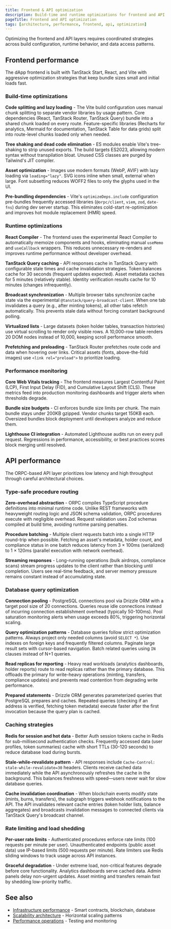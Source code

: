 ```yaml
---
title: Frontend & API optimization
description: Build-time and runtime optimizations for frontend and API efficiency
pageTitle: Frontend and API optimization
tags: [architecture, performance, frontend, api, optimization]
---
```


Optimizing the frontend and API layers requires coordinated strategies across
build configuration, runtime behavior, and data access patterns.

## Frontend performance

The dApp frontend is built with TanStack Start, React, and Vite with aggressive
optimization strategies that keep bundle sizes small and initial loads fast.

### Build-time optimizations

**Code splitting and lazy loading** - The Vite build configuration uses manual
chunk splitting to separate vendor libraries by usage pattern. Core dependencies
(React, TanStack Router, TanStack Query) bundle into a shared chunk loaded on
every route. Feature-specific libraries (Recharts for analytics, Mermaid for
documentation, TanStack Table for data grids) split into route-level chunks
loaded only when needed.

**Tree shaking and dead code elimination** - ES modules enable Vite's
tree-shaking to strip unused exports. The build targets ES2023, allowing modern
syntax without transpilation bloat. Unused CSS classes are purged by Tailwind's
JIT compiler.

**Asset optimization** - Images use modern formats (WebP, AVIF) with lazy
loading via `loading="lazy"`. SVG icons inline when small, external when large.
Font subsetting reduces WOFF2 files to only the glyphs used in the UI.

**Pre-bundling dependencies** - Vite's `optimizeDeps.include` configuration
pre-bundles frequently accessed libraries (`@orpc/client`, `viem`, `zod`,
`date-fns`) during dev server startup. This eliminates cold-start
re-optimization and improves hot module replacement (HMR) speed.

### Runtime optimizations

**React Compiler** - The frontend uses the experimental React Compiler to
automatically memoize components and hooks, eliminating manual `useMemo` and
`useCallback` wrappers. This reduces unnecessary re-renders and improves runtime
performance without developer overhead.

**TanStack Query caching** - API responses cache in TanStack Query with
configurable stale times and cache invalidation strategies. Token balances cache
for 30 seconds (frequent updates expected). Asset metadata caches for 5 minutes
(relatively stable). Identity verification results cache for 10 minutes (changes
infrequently).

**Broadcast synchronization** - Multiple browser tabs synchronize cache state
via the experimental `@tanstack/query-broadcast-client`. When one tab
invalidates a query (e.g., after minting tokens), all other tabs refetch
automatically. This prevents stale data without forcing constant background
polling.

**Virtualized lists** - Large datasets (token holder tables, transaction
histories) use virtual scrolling to render only visible rows. A 10,000-row table
renders 20 DOM nodes instead of 10,000, keeping scroll performance smooth.

**Prefetching and preloading** - TanStack Router prefetches route code and data
when hovering over links. Critical assets (fonts, above-the-fold images) use
`<link rel="preload">` to prioritize loading.

### Performance monitoring

**Core Web Vitals tracking** - The frontend measures Largest Contentful Paint
(LCP), First Input Delay (FID), and Cumulative Layout Shift (CLS). These metrics
feed into production monitoring dashboards and trigger alerts when thresholds
degrade.

**Bundle size budgets** - CI enforces bundle size limits per chunk. The main
bundle stays under 200KB gzipped. Vendor chunks target 150KB each. Oversized
bundles block deployment until developers analyze and reduce them.

**Lighthouse CI integration** - Automated Lighthouse audits run on every pull
request. Regressions in performance, accessibility, or best practices scores
block merging until resolved.

## API performance

The ORPC-based API layer prioritizes low latency and high throughput through
careful architectural choices.

### Type-safe procedure routing

**Zero-overhead abstraction** - ORPC compiles TypeScript procedure definitions
into minimal runtime code. Unlike REST frameworks with heavyweight routing logic
and JSON schema validation, ORPC procedures execute with negligible overhead.
Request validation uses Zod schemas compiled at build time, avoiding runtime
parsing penalties.

**Procedure batching** - Multiple client requests batch into a single HTTP
round-trip when possible. Fetching an asset's metadata, holder count, and
compliance status in one batch reduces latency from 3 × 100ms (serialized) to 1
× 120ms (parallel execution with network overhead).

**Streaming responses** - Long-running operations (bulk airdrops, compliance
scans) stream progress updates to the client rather than blocking until
completion. Users see real-time feedback, and server memory pressure remains
constant instead of accumulating state.

### Database query optimization

**Connection pooling** - PostgreSQL connections pool via Drizzle ORM with a
target pool size of 20 connections. Queries reuse idle connections instead of
incurring connection establishment overhead (typically 50-100ms). Pool
saturation monitoring alerts when usage exceeds 80%, triggering horizontal
scaling.

**Query optimization patterns** - Database queries follow strict optimization
patterns. Always project only needed columns (avoid `SELECT *`). Use indexes on
foreign keys and frequently filtered columns. Paginate large result sets with
cursor-based navigation. Batch related queries using `IN` clauses instead of N+1
queries.

**Read replicas for reporting** - Heavy read workloads (analytics dashboards,
holder reports) route to read replicas rather than the primary database. This
offloads the primary for write-heavy operations (minting, transfers, compliance
updates) and prevents read contention from degrading write performance.

**Prepared statements** - Drizzle ORM generates parameterized queries that
PostgreSQL prepares and caches. Repeated queries (checking if an address is
verified, fetching token metadata) execute faster after the first invocation
because the query plan is cached.

### Caching strategies

**Redis for session and hot data** - Better Auth session tokens cache in Redis
for sub-millisecond authentication checks. Frequently accessed data (user
profiles, token summaries) cache with short TTLs (30-120 seconds) to reduce
database load during bursts.

**Stale-while-revalidate pattern** - API responses include
`Cache-Control: stale-while-revalidate=30` headers. Clients receive cached data
immediately while the API asynchronously refreshes the cache in the background.
This balances freshness with speed—users never wait for slow database queries.

**Cache invalidation coordination** - When blockchain events modify state
(mints, burns, transfers), the subgraph triggers webhook notifications to the
API. The API invalidates relevant cache entries (token holder lists, balance
aggregates) and broadcasts invalidation messages to connected clients via
TanStack Query's broadcast channel.

### Rate limiting and load shedding

**Per-user rate limits** - Authenticated procedures enforce rate limits (100
requests per minute per user). Unauthenticated endpoints (public asset data) use
IP-based limits (500 requests per minute). Rate limiters use Redis sliding
windows to track usage across API instances.

**Graceful degradation** - Under extreme load, non-critical features degrade
before core functionality. Analytics dashboards serve cached data. Admin panels
delay non-urgent updates. Asset minting and transfers remain fast by shedding
low-priority traffic.

## See also

- [Infrastructure performance](/docs/architecture/performance/infrastructure-performance) -
  Smart contracts, blockchain, database
- [Scalability architecture](/docs/architecture/performance/scalability-architecture) -
  Horizontal scaling patterns
- [Performance operations](/docs/architecture/performance/performance-operations) -
  Testing and monitoring
